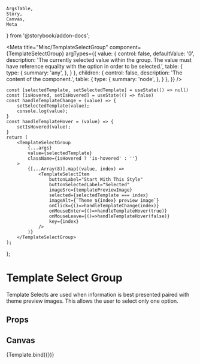 	ArgsTable,
	Story,
	Canvas,
	Meta
} from '@storybook/addon-docs';

<Meta
	title="Misc/TemplateSelectGroup"
	component={TemplateSelectGroup}
	argTypes={{
		value: {
			control: false,
			defaultValue: '0',
			description: 'The currently selected value within the group. The value must have reference equality with the option in order to be selected.',
			table: {
				type: {
					summary: 'any',
				},
			}
		},
		children: {
			control: false,
			description: 'The content of the component.',
			table: {
				type: {
					summary: 'node',
				},
			}
		},
	}}
/>

	const [selectedTemplate, setSelectedTemplate] = useState(() => null)
	const [isHovered, setIsHovered] = useState(() => false)
	const handleTemplateChange = (value) => {
		setSelectedTemplate(value);
		console.log(value);
	}
	const handleTemplateHover = (value) => {
		setIsHovered(value);
	}
	return (
		<TemplateSelectGroup
			{...args}
			value={selectedTemplate}
			className={isHovered ? 'is-hovered' : ''}
		>
			{[...Array(8)].map((value, index) =>
				<TemplateSelectItem
					buttonLabel="Start With This Style"
					buttonSelectedLabel="Selected"
					imageSrc={templatePreviewImage}
					selected={selectedTemplate === index}
					imageAlt={`Theme ${index} preview image`}
					onClick={()=>handleTemplateChange(index)}
					onMouseEnter={()=>handleTemplateHover(true)}
					onMouseLeave={()=>handleTemplateHover(false)}
					key={index}
				/>
			)}
		</TemplateSelectGroup>
	);
};

# Template Select Group
Template Selects are used when information is best presented paired with
theme preview images. This allows the user to select only one option.

## Props
<ArgsTable story="."/>

## Canvas
<Canvas>
	<Story name="Default">
		{Template.bind({})}
	</Story>
</Canvas>
